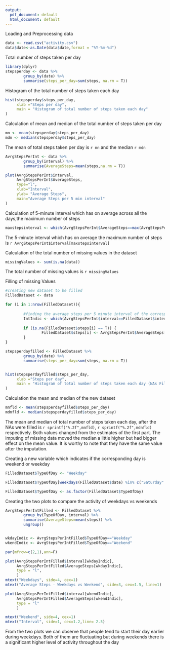 ```yaml
---
output:
  pdf_document: default
  html_document: default
---
```

Loading and Preprocessing data
```r
data <- read.csv("activity.csv")
data$date<-as.Date(data$date,format = "%Y-%m-%d")

```

Total number of steps taken per day
```r
library(dplyr)
stepsperday <- data %>% 
        group_by(date) %>%
        summarise(steps_per_day=sum(steps, na.rm = T))

```

Histogram of the total number of steps taken each day


```r
hist(stepsperday$steps_per_day,
     xlab ="Steps per day",
     main = "Histogram of total number of steps taken each day"
)

```

Calculation of mean and median of the total number of steps taken per day

```r
mn <- mean(stepsperday$steps_per_day)
mdn <- median(stepsperday$steps_per_day)

```

The mean of total steps taken per day is `r mn` and the median `r mdn`



```r
AvrgStepsPerInt <- data %>%
        group_by(interval) %>%
        summarise(AverageSteps=mean(steps,na.rm = T))

plot(AvrgStepsPerInt$interval,
     AvrgStepsPerInt$AverageSteps, 
     type="l", 
     xlab="Interval",
     ylab= "Average Steps", 
     main="Average Steps per 5 min interval"
)


```

Calculation of 5-minute interval which has on average across all the days,the maximum number of steps


```r
maxstepsinterval <- which(AvrgStepsPerInt$AverageSteps==max(AvrgStepsPerInt$AverageSteps))


```

The 5-minute interval which has on average the maximum number of steps is `r AvrgStepsPerInt$interval[maxstepsinterval]`


Calculation of the total number of missing values in the dataset

```r

missingValues <- sum(is.na(data))

```

The total number of missing values is `r missingValues`

Filling of missing Values


```r
#creating new dataset to be filled 
FilledDataset <- data

for (i in 1:nrow(FilledDataset)){
        
        #finding the average steps per 5 minute interval of the corresponding day
        IntIndic <- which(AvrgStepsPerInt$interval==FilledDataset$interval[i])
        
        if (is.na(FilledDataset$steps[i] == T)) {
                FilledDataset$steps[i] <- AvrgStepsPerInt$AverageSteps[IntIndic]
        }
}

```



```r

stepsperdayfilled <- FilledDataset %>% 
        group_by(date) %>%
        summarise(steps_per_day=sum(steps, na.rm = T))


hist(stepsperdayfilled$steps_per_day,
     xlab ="Steps per day",
     main = "Histogram of total number of steps taken each day (NAs Filled)"
)

```

Calculation the mean and median of the new dataset
```r
mnfld <- mean(stepsperdayfilled$steps_per_day)
mdnfld <- median(stepsperdayfilled$steps_per_day)

```


The mean and median of total number of steps taken each day, after the NAs were filled is `r sprintf("%.2f",mnfld) `, `r sprintf("%.2f",mdnfld)` respectively. Both values changed from the estimates of the first part. The imputing of missing data moved the median a little higher but had bigger effect on the mean value. It is worthy to note that they have the same value after the imputation.



Creating a new variable which indicates if the corresponding day is weekend or weekday

```r
FilledDataset$TypeOfDay <- "Weekday"

FilledDataset$TypeOfDay[weekdays(FilledDataset$date) %in% c("Saturday" , "Sunday")] <- "Weekend"

FilledDataset$TypeOfDay <- as.factor(FilledDataset$TypeOfDay)


```


Creating the two plots to compare the activity of weekdays vs weekends
```r
AvrgStepsPerIntFilled <- FilledDataset %>%
        group_by(TypeOfDay, interval) %>%
        summarise(AverageSteps=mean(steps)) %>% 
        ungroup()


wkdayIndic <- AvrgStepsPerIntFilled$TypeOfDay=="Weekday"
wkendIndic <- AvrgStepsPerIntFilled$TypeOfDay=="Weekend"

par(mfrow=c(2,1),ann=F)

plot(AvrgStepsPerIntFilled$interval[wkdayIndic],
     AvrgStepsPerIntFilled$AverageSteps[wkdayIndic],
     type = "l",
     )
mtext("Weekdays", side=4, cex=1)
mtext("Average Steps - Weekdays vs Weekend", side=3, cex=1.5, line=1)

plot(AvrgStepsPerIntFilled$interval[wkendIndic],
     AvrgStepsPerIntFilled$AverageSteps[wkendIndic],
     type = "l"
     )

mtext("Weekend", side=4, cex=1)
mtext("Interval", side=1, cex=1.2,line= 2.5)

```



From the two plots we can observe that people tend to start their day earlier during weekdays. Both of them are fluctuating but during weekends there is a significant higher level of activity throughout the day 





